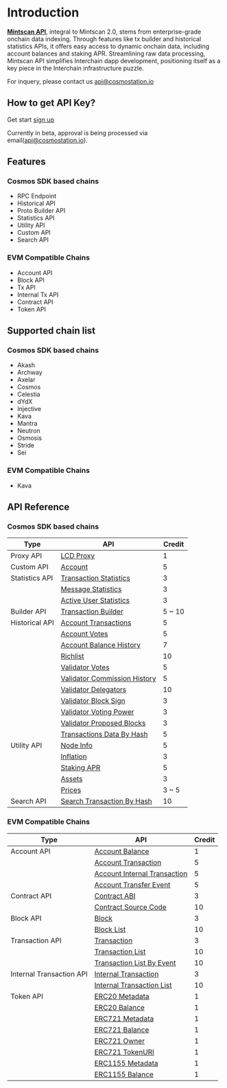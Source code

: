 # Introduction

**[Mintscan API](https://api.mintscan.io)**, integral to Mintscan 2.0, stems from enterprise-grade onchain data indexing. Through features like tx builder and historical statistics APIs, it offers easy access to dynamic onchain data, including account balances and staking APR. Streamlining raw data processing, Mintscan API simplifies Interchain dapp development, positioning itself as a key piece in the Interchain infrastructure puzzle.

For inquery, please contact us api@cosmostation.io

## How to get API Key?

Get start [sign up](https://api.mintscan.io)

Currently in beta, approval is being processed via email(api@cosmostation.io).

## Features

### Cosmos SDK based chains

- RPC Endpoint
- Historical API
- Proto Builder API
- Statistics API
- Utility API
- Custom API
- Search API

### EVM Compatible Chains

- Account API
- Block API
- Tx API
- Internal Tx API
- Contract API
- Token API

## Supported chain list

### Cosmos SDK based chains

- Akash
- Archway
- Axelar
- Cosmos
- Celestia
- dYdX
- Injective
- Kava
- Mantra
- Neutron
- Osmosis
- Stride
- Sei

### EVM Compatible Chains

- Kava

## API Reference

### Cosmos SDK based chains

| Type           | API                                                                                         | Credit |
| -------------- | ------------------------------------------------------------------------------------------- | ------ |
| Proxy API      | [LCD Proxy](/apis/reference/proxy/lcd)                                                      | 1      |
| Custom API     | [Account](/apis/reference/custom/account)                                                   | 5      |
| Statistics API | [Transaction Statistics](/apis/reference/statistics/transactions)                           | 3      |
|                | [Message Statistics](/apis/reference/statistics/messages)                                   | 3      |
|                | [Active User Statistics](/apis/reference/statistics/active-users)                           | 3      |
| Builder API    | [Transaction Builder](/apis/reference/builder/tx-builder/build)                             | 5 ~ 10 |
| Historical API | [Account Transactions](/apis/reference/historical/account/account-transactions)             | 5      |
|                | [Account Votes](/apis/reference/historical/account/account-votes)                           | 5      |
|                | [Account Balance History](/apis/reference/historical/account/account-balances)              | 7      |
|                | [Richlist](/apis/reference/historical/account/account-richlist)                             | 10     |
|                | [Validator Votes](/apis/reference/historical/validator/validator-votes)                     | 5      |
|                | [Validator Commission History](/apis/reference/historical/validator/validator-commissions)  | 5      |
|                | [Validator Delegators](/apis/reference/historical/validator/validator-delegators)           | 10     |
|                | [Validator Block Sign](/apis/reference/historical/validator/validator-block-sign)           | 3      |
|                | [Validator Voting Power](/apis/reference/historical/validator/validator-power-events)       | 3      |
|                | [Validator Proposed Blocks](/apis/reference/historical/validator/validator-proposed-blocks) | 3      |
|                | [Transactions Data By Hash](/apis/reference/historical/txs/transactions-hash)               | 5      |
| Utility API    | [Node Info](/apis/reference/utilities/node-info)                                            | 5      |
|                | [Inflation](/apis/reference/utilities/inflation)                                            | 3      |
|                | [Staking APR](/apis/reference/utilities/staking-apr)                                        | 5      |
|                | [Assets](/apis/reference/utilities/assets)                                                  | 3      |
|                | [Prices](/apis/reference/utilities/prices)                                                  | 3 ~ 5  |
| Search API     | [Search Transaction By Hash](/apis/reference/search/transactions/transactions-hash)         | 10     |

### EVM Compatible Chains

| Type                     | API                                                                                             | Credit |
| ------------------------ | ----------------------------------------------------------------------------------------------- | ------ |
| Account API              | [Account Balance](/apis/reference-evm/account/account-balance)                                  | 1      |
|                          | [Account Transaction](/apis/reference-evm/account/account-tx)                                   | 5      |
|                          | [Account Internal Transaction](/apis/reference-evm/account/account-internal-tx)                 | 5      |
|                          | [Account Transfer Event](/apis/reference-evm/account/account-transfer-event)                    | 5      |
| Contract API             | [Contract ABI](/apis/reference-evm/contract/abi)                                                | 3      |
|                          | [Contract Source Code](/apis/reference-evm/contract/source-code)                                | 10     |
| Block API                | [Block](/apis/reference-evm/block/block)                                                        | 3      |
|                          | [Block List](/apis/reference-evm/block/block-list)                                              | 10     |
| Transaction API          | [Transaction](/apis/reference-evm/transaction/transaction)                                      | 3      |
|                          | [Transaction List](/apis/reference-evm/transaction/transaction-list)                            | 10     |
|                          | [Transaction List By Event](/apis/reference-evm/transaction/transaction-list-by-event)          | 10     |
| Internal Transaction API | [Internal Transaction](/apis/reference-evm/internal-transaction/internal-transaction)           | 3      |
|                          | [Internal Transaction List](/apis/reference-evm/internal-transaction/internal-transaction-list) | 10     |
| Token API                | [ERC20 Metadata](/apis/reference-evm/token/erc20/metadata)                                      | 1      |
|                          | [ERC20 Balance](/apis/reference-evm/token/erc20/balance)                                        | 1      |
|                          | [ERC721 Metadata](/apis/reference-evm/token/erc721/metadata)                                    | 1      |
|                          | [ERC721 Balance](/apis/reference-evm/token/erc721/balance)                                      | 1      |
|                          | [ERC721 Owner](/apis/reference-evm/token/erc721/owner)                                          | 1      |
|                          | [ERC721 TokenURI](/apis/reference-evm/token/erc721/token-uri)                                   | 1      |
|                          | [ERC1155 Metadata](/apis/reference-evm/token/erc1155/metadata)                                  | 1      |
|                          | [ERC1155 Balance](/apis/reference-evm/token/erc1155/balance)                                    | 1      |
